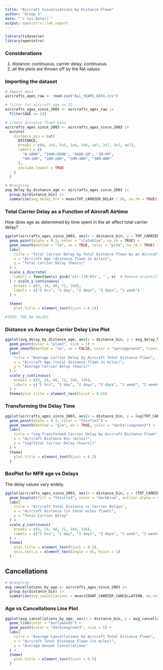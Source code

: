 ```yaml
---
title: "Aircraft Visualizations by Distance Flown"
author: "Group 5"
date: "`r Sys.Date()`"
output: openintro::lab_report
---
```


```r
library(tidyverse)
library(openintro)
```

### Considerations
1) distance: continuous, carrier delay: continuous.
2) all the plots are thrown off by the NA values

### Importing the dataset

```r
# Import data
aircrafts_ages_raw <- read.csv("ALL_YEARS_DATA.csv")

# filter for aircraft age <= 22
aircrafts_ages_since_2003 <- aircrafts_ages_raw |> 
  filter(AGE <= 22) 

# create distance flown bins
aircrafts_ages_since_2003 <- aircrafts_ages_since_2003 |>
  mutate(
    distance_bin = cut(
      DISTANCE,
      breaks = c(0, 1e5, 5e5, 1e6, 5e6, 1e7, 2e7, 3e7, 4e7),
      labels = c(
        "0–100K", "100K–500K", "500K–1M", "1M–5M",
        "5M–10M", "10M–20M", "20M–30M", "30M–40M"
      ),
      include.lowest = TRUE
    )
  )

# Wrangling
avg_delay_by_distance_age <- aircrafts_ages_since_2003 |>
  group_by(distance_bin) |>
  summarize(avg_delay_hrs = mean(TOT_CARRIER_DELAY / 60, na.rm = TRUE))
```


### Total Carrier Delay as a Function of Aircraft Airtime 
How does age as determined by time spent in the air affect total carrier delay?
```r
ggplot(aircrafts_ages_since_2003, aes(x = distance_bin, y = TOT_CARRIER_DELAY / 60)) +
  geom_point(alpha = 0.3, color = "slateblue", na.rm = TRUE) +
  geom_smooth(method = "lm", se = TRUE, color = "pink", na.rm = TRUE) +
  labs(
    title = "Total Carrier Delay by Total Distance Flown by an Aircraft",
    x = "Aircraft Age (distance flown in miles)",
    y = "Total Carrier Delay (hours)"
  ) + 
  scale_x_discrete(  
    labels = function(x) gsub('e[+-][0-9]+', '', x)  # Remove scientific notation
  ) + scale_y_continuous(
    breaks = c(5, 24, 48, 72, 168),
    labels = c("5 hrs", "1 day", "2 days", "3 days", "1 week")
  ) +
  
  theme(
    plot.title = element_text(hjust = 0.5))

#TODO: THE NA VALUES 
```

### Distance vs Average Carrier Delay Line Plot
```r
ggplot(avg_delay_by_distance_age, aes(x = distance_bin, y = avg_delay_hrs)) +
  geom_point(color = "plum2", size = 5) +
  geom_smooth(method = "lm", se = FALSE, color = "springgreen2", linetype = "dashed") +
  labs(
    title = "Average Carrier Delay by Aircraft Total Distance Flown",
    x = "Aircraft Age (total distance flown in miles)",
    y = "Average Carrier Delay (hours)"
  ) +
  scale_y_continuous(
    breaks = c(5, 24, 48, 72, 168, 336),
    labels = c("5 hrs", "1 day", "2 days", "3 days", "1 week", "2 weeks")
  ) +
  theme(plot.title = element_text(hjust = 0.5))

```

### Transforming the Delay Time
```r
ggplot(aircrafts_ages_since_2003, aes(x = distance_bin, y = log(TOT_CARRIER_DELAY / 60))) +
  geom_point(alpha = 0.3, color = "thistle3") +
  geom_smooth(method = "glm", se = TRUE, color = "darkolivegreen3") +
  labs(
    title = "Log-Transformed Carrier Delay by Aircraft Distance Flown",
    x = "Aircraft Distance Bin (miles)",
    y = "log(Total Carrier Delay (hours))"
  ) +
  theme(
    plot.title = element_text(hjust = 0.5)
  )

```

### BoxPlot for MFR age vs Delays
The delay values vary widely.
```r
ggplot(aircrafts_ages_since_2003, aes(x = distance_bin, y = (TOT_CARRIER_DELAY/60))) +
  geom_boxplot(fill = "thistle3", color = "darkblue", outlier.alpha = 0.2) +
  labs(
    title = "Aircraft Total Distance vs Carrier Delays",
    x = "Aircraft Distance (in total miles flown)",
    y = "Total Carrier Delay"
  ) +
  scale_y_continuous(
    breaks = c(5, 24, 48, 72, 168, 336),
    labels = c("5 hrs", "1 day", "2 days", "3 days", "1 week", "2 weeks")
  ) +
  theme(
    plot.title = element_text(hjust = 0.5),
    axis.text.x = element_text(angle = 45, hjust = 1)
  )
```

## Cancellations
```r
# Wrangling
avg_cancellations_by_age <- aircrafts_ages_since_2003 |>
  group_by(distance_bin) |>
  summarize(avg_cancellations = mean(COUNT_CARRIER_CANCELLATION, na.rm = TRUE))
```

### Age vs Cancellations Line Plot
```r
ggplot(avg_cancellations_by_age, aes(x = distance_bin, y = avg_cancellations)) +
  geom_line(color = "burlywood3") +
  geom_point(color = "darkseagreen3", size = 5) +
  labs(
    title = "Average Cancellations by Aircraft Total Distance Flown",
    x = "Aircraft Total Distance Flown (in miles)",
    y = "Average Annual Cancellations"
  ) +
  theme(
    plot.title = element_text(hjust = 0.5)
  )
```


